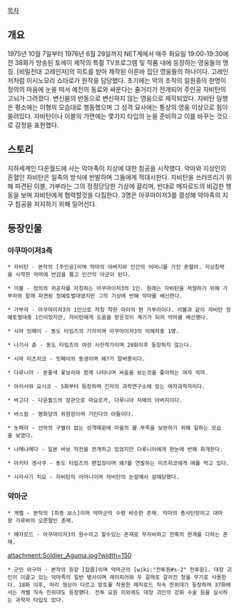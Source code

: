 [[목차]]
== 개요 ==
1975년 10월 7일부터 1976년 6월 29일까지 NET계에서 매주 화요일 19:00-19:30에 전 38화가 방송된 토에이 제작의 특촬 TV프로그램 및 작품 내에 등장하는 영웅들의 명칭. [비밀전대 고레인저]의 히트를 받아 제작된 이른바 집단 영웅들의 하나이다. 고레인저처럼 이시노모리 쇼타로가 원작을 담당했다. 초기에는 악의 조직의 일원중의 한명이 정의의 마음에 눈을 떠서 예전의 동료와 싸운다는 줄거리가 전개되어 주인공 자비탄의 고뇌가 그려졌다. 변신붐의 반동으로 변신하지 않는 영웅으로 제작되었다. 자비탄 일행은 평소에는 이형의 모습대로 행동했으며 그 성격 묘사에는 통상의 영웅 이상으로 힘이 쏠려있다. 자비탄이나 이블의 가면에는 몇가지 타입의 눈을 준비하고 이를 바꾸는 것으로 감정을 표현했다. 

== 스토리 ==
지하세계인 다운월드에 사는 악마족이 지상에 대한 침공을 시작했다. 악마와 지상인의 혼혈인 자비탄은 일족의 방식에 반발하며 그들에게 적대시한다. 자비탄을 쓰러뜨리기 위해 파견된 이블, 가부라는 그의 정정당당한 기상에 끌리며, 반대로 메자로드의 비겁한 행동을 보며 자비탄에게 협력할것을 다짐한다. 3명은 아쿠마이저3를 결성해 악마족의 지구 침공을 저지하기 위해 일어선다.

== 등장인물 ==
=== 아쿠마이저3측 ===
 * 자비탄 - 본작의 [주인공]이며 악마의 아버지와 인간의 어머니를 가진 혼혈아. 지상침략을 시작한 악마에 반감을 품고 인간의 아군이 된다.

 * 이블 - 정의의 귀공자를 자칭하는 아쿠마이저3의 1인. 원래는 자비탄을 처형하기 위해 가부라와 함께 파견된 정예토벌대였지만 그의 기상에 반해 악마를 배신한다.

 * 가부라 - 아쿠마이저3의 1인으로 자칭 착한 아이의 편 가부라이다. 이블과 같이 자비탄 정예토벌대중 1인이었지만, 자비탄에게 도움을 받은것이 계기가 되어 악마를 배신했다. 

 * 시마 잇페이 - 동도 타임즈의 기자이며 아쿠마이저3의 이해자중 1명.

 * 나기사 쥰 - 동도 타임즈의 여성 사진작가이며 28화이후 등장하지 않는다.  

 * 시마 미츠히코 - 잇페이의 동생이며 왜?가 말버릇이다.

 * 다루니아 - 분홍색 꽃보라와 함께 나타나며 싸움을 보는것을 좋아하는 여자 악마. 

 * 아리사와 요시코 - 5화부터 등장하며 긴자의 과학연구소에 있는 여자과학자이다.

 * 바고다 - 다운월드의 장관으로 마요르카, 다루니아 자매의 아버지이다.

 * 바스칼 - 평화당의 위원장이며 기린다의 아들이다.

 * 놋페라 - 선악의 구별이 없는 성격때문에 마을의 물 부족을 보완하기 위해 일하는 모습을 보였다.

 * 나메나메다 - 일본 바보 작전을 전개하고 있었지만 다루니아에게 한눈에 반해 회개한다. 

 * 아키타 겐사쿠 - 동도 타임즈의 편집장이며 왜?를 연발하는 미츠히코에게 애를 먹고 있다.

 * 시라사기 치요 - 자비탄의 어머니이며 자비탄의 눈앞에서 살해당했다. 

=== 악마군 ===
 * 게벨 - 본작의 [최종 보스]이며 악마군의 수령 비슷한 존재. 악마의 총사단장이고 대마왕 가루바의 오른팔인 존재. 

 * 메자로드 - 아쿠마이저3의 원수라고 할수있는 존재로 무자비하고 잔혹의 한계를 다하는 존재.

attachment:Soldier_Aguma.jpg?width=150
 * 군인 아구마 - 본작의 등장 [잡몹]이며 악마군의 [wiki:"전투원#s-2" 전투원]. 대장 괴인이 이끌고 있는 악마족의 일반 병사이며 레이피어와 두 갈래로 갈라진 창을 무기로 사용한다. 18화 이후, 머리 형상이 다르고 망토를 착용한 메자로드 직속 친위대가 등장하며 37화에서는 게벨 직속 친위대도 등장했다. 전투 요원 이외에도 대장 괴인의 강화 수술 등을 실시하는 과학자 타입도 있다.
